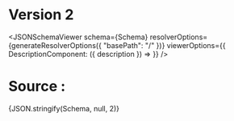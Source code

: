 
# Version 2

<JSONSchemaViewer schema={Schema}
              resolverOptions={generateResolverOptions({ "basePath": "/" })}
              viewerOptions={{
                    DescriptionComponent: ({ description }) => <ReactMarkdown children={description} />
              }} />

# Source :

<CodeBlock language="json-schema">{JSON.stringify(Schema, null, 2)}</CodeBlock>
